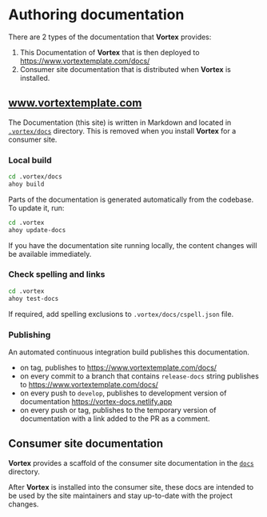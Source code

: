 # Authoring documentation

There are 2 types of the documentation that **Vortex** provides:

1. This Documentation of **Vortex** that is then deployed
   to https://www.vortextemplate.com/docs/
2. Consumer site documentation that is distributed when **Vortex** is
   installed.

## www.vortextemplate.com

The Documentation (this site) is written in Markdown and located in
[`.vortex/docs`](https://github.com/drevops/vortex/blob/develop/.vortex/docs) directory. This is
removed when you install **Vortex** for a
consumer site.

### Local build

```bash
cd .vortex/docs
ahoy build
```

Parts of the documentation is generated automatically from the codebase.
To update it, run:

```bash
cd .vortex
ahoy update-docs
```

If you have the documentation site running locally, the content changes will
be available immediately.

### Check spelling and links

```bash
cd .vortex
ahoy test-docs
```

If required, add spelling exclusions to `.vortex/docs/cspell.json`
file.

### Publishing

An automated continuous integration build publishes this documentation.

- on tag, publishes to https://www.vortextemplate.com/docs/
- on every commit to a branch that contains `release-docs` string publishes to https://www.vortextemplate.com/docs/
- on every push to `develop`, publishes to development version of documentation https://vortex-docs.netlify.app
- on every push or tag, publishes to the temporary version of documentation with a link added to the PR as a comment.

## Consumer site documentation

**Vortex** provides a scaffold of the consumer site documentation in the
[`docs`](https://github.com/drevops/vortex/blob/develop/docs) directory.

After **Vortex** is installed into the consumer site, these docs are
intended to be used by the site maintainers and stay up-to-date with the
project changes.
